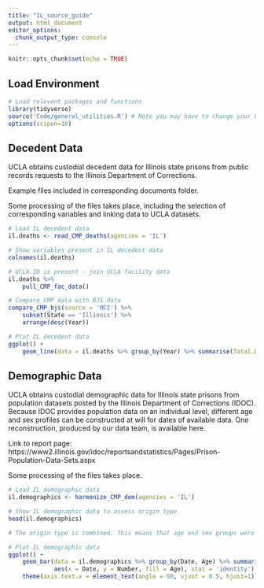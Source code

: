 ```yaml
---
title: "IL_source_guide"
output: html_document
editor_options: 
  chunk_output_type: console
---
```


```r
knitr::opts_chunk$set(echo = TRUE)
```

## Load Environment

```r
# Load relevent packages and functions
library(tidyverse)
source('Code/general_utilities.R') # Note you may have to change your Rmarkdown option for evaluate chunks to project instead of document
options(scipen=10)
```

## Decedent Data

UCLA obtains custodial decedent data for Illinois state prisons from public records requests to the Illinois Department of Corrections.

Example files included in corresponding documents folder.

Some processing of the files takes place, including the selection of corresponding variables and linking data 
to UCLA datasets. 

```r
# Load IL decedent data
il.deaths <- read_CMP_deaths(agencies = 'IL')

# Show variables present in IL decedent data
colnames(il.deaths)

# UCLA.ID is present - join UCLA facility data
il.deaths %>%
    pull_CMP_fac_data()

# Compare CMP data with BJS data
compare_CMP_bjs(source = 'MCI') %>%
    subset(State == 'Illinois') %>%
    arrange(desc(Year))

# Plot IL decedent data 
ggplot() +
    geom_line(data = il.deaths %>% group_by(Year) %>% summarise(Total.Deaths = n()),aes(x = Year, y = Total.Deaths))

```


## Demographic Data

UCLA obtains custodial demographic data for Illinois state prisons from population datasets posted by the Illinois Department of Corrections (IDOC). Because IDOC provides population data on an individual level, different age and sex profiles can be constructed at will for dates of available data. One reconstruction, produced by our data team, is available here.

Link to report page: https://www2.illinois.gov/idoc/reportsandstatistics/Pages/Prison-Population-Data-Sets.aspx

Some processing of the files takes place. 

```r
# Load IL demographic data
il.demographics <- harmonize_CMP_dem(agencies = 'IL')

# Show IL demographic data to assess origin type
head(il.demographics)

# The origin type is combined. This means that age and sex groups were aggregated and reported together.  

# Plot IL demographic data 
ggplot() +
    geom_bar(data = il.demographics %>% group_by(Date, Age) %>% summarise(Number = sum(Number, na.rm = TRUE)),
             aes(x = Date, y = Number, fill = Age), stat = 'identity') +
    theme(axis.text.x = element_text(angle = 90, vjust = 0.5, hjust=1)) # To see dates on x axis



```

